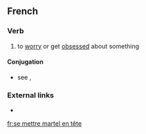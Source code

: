 ==French==

===Verb===
{{fr-verb}}

# {{context|idiomatic|rare|lang=fr}} to [[worry]] or get [[obsess]]ed about something

====Conjugation====
* see {{term|se|lang=fr}}, {{term|mettre|lang=fr}}

===External links===
* {{R:TLFi}}

[[fr:se mettre martel en tête]]